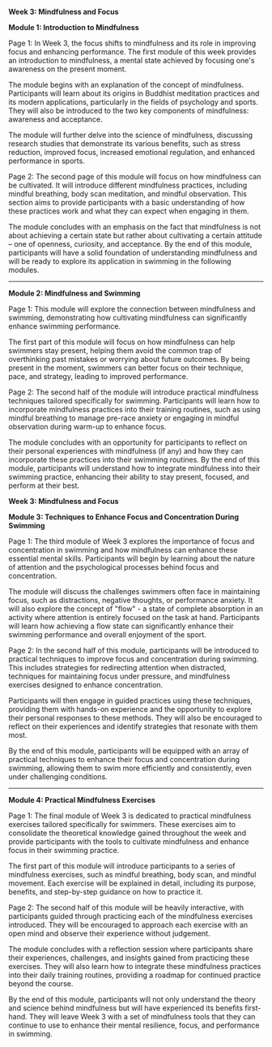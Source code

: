 **Week 3: Mindfulness and Focus**

**Module 1: Introduction to Mindfulness**

Page 1:
In Week 3, the focus shifts to mindfulness and its role in improving focus and enhancing performance. The first module of this week provides an introduction to mindfulness, a mental state achieved by focusing one's awareness on the present moment.

The module begins with an explanation of the concept of mindfulness. Participants will learn about its origins in Buddhist meditation practices and its modern applications, particularly in the fields of psychology and sports. They will also be introduced to the two key components of mindfulness: awareness and acceptance.

The module will further delve into the science of mindfulness, discussing research studies that demonstrate its various benefits, such as stress reduction, improved focus, increased emotional regulation, and enhanced performance in sports.

Page 2:
The second page of this module will focus on how mindfulness can be cultivated. It will introduce different mindfulness practices, including mindful breathing, body scan meditation, and mindful observation. This section aims to provide participants with a basic understanding of how these practices work and what they can expect when engaging in them.

The module concludes with an emphasis on the fact that mindfulness is not about achieving a certain state but rather about cultivating a certain attitude – one of openness, curiosity, and acceptance. By the end of this module, participants will have a solid foundation of understanding mindfulness and will be ready to explore its application in swimming in the following modules.

---

**Module 2: Mindfulness and Swimming**

Page 1:
This module will explore the connection between mindfulness and swimming, demonstrating how cultivating mindfulness can significantly enhance swimming performance.

The first part of this module will focus on how mindfulness can help swimmers stay present, helping them avoid the common trap of overthinking past mistakes or worrying about future outcomes. By being present in the moment, swimmers can better focus on their technique, pace, and strategy, leading to improved performance.

Page 2:
The second half of the module will introduce practical mindfulness techniques tailored specifically for swimming. Participants will learn how to incorporate mindfulness practices into their training routines, such as using mindful breathing to manage pre-race anxiety or engaging in mindful observation during warm-up to enhance focus.

The module concludes with an opportunity for participants to reflect on their personal experiences with mindfulness (if any) and how they can incorporate these practices into their swimming routines. By the end of this module, participants will understand how to integrate mindfulness into their swimming practice, enhancing their ability to stay present, focused, and perform at their best.

**Week 3: Mindfulness and Focus**

**Module 3: Techniques to Enhance Focus and Concentration During Swimming**

Page 1:
The third module of Week 3 explores the importance of focus and concentration in swimming and how mindfulness can enhance these essential mental skills. Participants will begin by learning about the nature of attention and the psychological processes behind focus and concentration.

The module will discuss the challenges swimmers often face in maintaining focus, such as distractions, negative thoughts, or performance anxiety. It will also explore the concept of "flow" - a state of complete absorption in an activity where attention is entirely focused on the task at hand. Participants will learn how achieving a flow state can significantly enhance their swimming performance and overall enjoyment of the sport.

Page 2:
In the second half of this module, participants will be introduced to practical techniques to improve focus and concentration during swimming. This includes strategies for redirecting attention when distracted, techniques for maintaining focus under pressure, and mindfulness exercises designed to enhance concentration.

Participants will then engage in guided practices using these techniques, providing them with hands-on experience and the opportunity to explore their personal responses to these methods. They will also be encouraged to reflect on their experiences and identify strategies that resonate with them most.

By the end of this module, participants will be equipped with an array of practical techniques to enhance their focus and concentration during swimming, allowing them to swim more efficiently and consistently, even under challenging conditions.

---

**Module 4: Practical Mindfulness Exercises**

Page 1:
The final module of Week 3 is dedicated to practical mindfulness exercises tailored specifically for swimmers. These exercises aim to consolidate the theoretical knowledge gained throughout the week and provide participants with the tools to cultivate mindfulness and enhance focus in their swimming practice.

The first part of this module will introduce participants to a series of mindfulness exercises, such as mindful breathing, body scan, and mindful movement. Each exercise will be explained in detail, including its purpose, benefits, and step-by-step guidance on how to practice it.

Page 2:
The second half of this module will be heavily interactive, with participants guided through practicing each of the mindfulness exercises introduced. They will be encouraged to approach each exercise with an open mind and observe their experience without judgement.

The module concludes with a reflection session where participants share their experiences, challenges, and insights gained from practicing these exercises. They will also learn how to integrate these mindfulness practices into their daily training routines, providing a roadmap for continued practice beyond the course.

By the end of this module, participants will not only understand the theory and science behind mindfulness but will have experienced its benefits first-hand. They will leave Week 3 with a set of mindfulness tools that they can continue to use to enhance their mental resilience, focus, and performance in swimming.